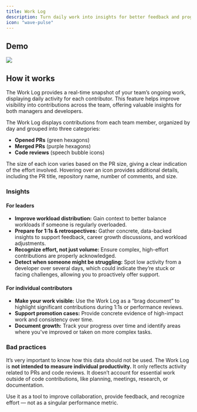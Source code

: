 ```yaml
---
title: Work Log
description: Turn daily work into insights for better feedback and progress tracking.
icon: "wave-pulse"
---
```



## Demo

<Frame>
  <img src="/images/work-log.png" />
</Frame>

## How it works

The Work Log provides a real-time snapshot of your team’s ongoing work, displaying daily activity for each contributor. This feature helps improve visibility into contributions across the team, offering valuable insights for both managers and developers.

The Work Log displays contributions from each team member, organized by day and grouped into three categories:

- **Opened PRs** (green hexagons)
- **Merged PRs** (purple hexagons)
- **Code reviews** (speech bubble icons)

The size of each icon varies based on the PR size, giving a clear indication of the effort involved. Hovering over an icon provides additional details, including the PR title, repository name, number of comments, and size.

### Insights

#### For leaders

- **Improve workload distribution:** Gain context to better balance workloads if someone is regularly overloaded.
- **Prepare for 1:1s & retrospectives:** Gather concrete, data-backed insights to support feedback, career growth discussions, and workload adjustments.
- **Recognize effort, not just volume:** Ensure complex, high-effort contributions are properly acknowledged.
- **Detect when someone might be struggling:** Spot low activity from a developer over several days, which could indicate they’re stuck or facing challenges, allowing you to proactively offer support.

#### For individual contributors

- **Make your work visible:** Use the Work Log as a “brag document” to highlight significant contributions during 1:1s or performance reviews.
- **Support promotion cases:** Provide concrete evidence of high-impact work and consistency over time.
- **Document growth:** Track your progress over time and identify areas where you've improved or taken on more complex tasks.

### Bad practices

It’s very important to know how this data should not be used. The Work Log is **not intended to measure individual productivity.** It only reflects activity related to PRs and code reviews. It doesn’t account for essential work outside of code contributions, like planning, meetings, research, or documentation.

Use it as a tool to improve collaboration, provide feedback, and recognize effort — not as a singular performance metric.

<CtaGetStarted />
